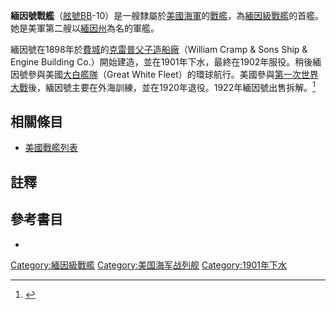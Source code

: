 {{主條目消歧義|注意：'''緬因號戰艦'''也可指'''[[緬因號戰艦_(ACR-1)|緬因號戰艦 (ACR-1)]]。}}
{{noteTA
|G1=Military
|G2=Shipname
|G3=Aero
|G4=地名
}}
{{軍艦模板
|名稱= 緬因 [[File:Flag_of_the_United_States.svg|30px]]<br />USS Maine BB-10
|圖片= [[File:USS_Maine_BB-10.jpg|280px]]
|照片說明=緬因號。
|艦種= [[戰艦|戰艦]]
|艦級= [[緬因級戰艦|緬因級]]
|製造= [[克雷普父子造船廠|克雷普父子造船廠]]
|動工= 1898年2月15日
|下水= 1901年7月27日
|服役= 1902年12月29日
|退役= 1920年5月15日
|結局= 1922年1月23日出售拆解
|除籍= 
|標準= 設計：12,846噸
|滿載= 
|長度= 整體：393呎11吋<br />水線：388呎
|闊度= 水線：72呎3吋 
|吃水= 24呎4吋
|極速= 18節<br />試航：18.15節
|鍋爐= 12座
|出力= 設計：16,000軸馬力<br />試航：15,845軸馬力
|續航= 5,660海哩/10節
|乘員= 40名軍官<br />521名水兵
|裝甲= 艦側：11至7.5吋<br />炮塔：6吋<br />裝甲甲板：2.5至4吋<br/>艦炮：12至8吋<br />炮座：12吋至8吋<br />指揮塔：10吋至2吋<br />隔艙：9吋
|裝備= 主炮：2門12吋/40雙聯裝火炮<br />副炮：16門6吋/50火炮<br />6門3吋/50炮<br />8門3磅炮<br />2座魚雷發射管
|其它=模版參考來源：<ref>{{Harvnb|Friedman|1985|pp=428-429}}緬因級配置，數據僅以設計及建造時為準。</ref>}}

'''緬因號戰艦'''（[[美國海軍艦體編號|舷號]]BB-10）是一艘隸屬於[[美國海軍|美國海軍]]的[[戰艦|戰艦]]，為[[緬因級戰艦|緬因級戰艦]]的首艦。她是美軍第二艘以[[緬因州|緬因州]]為名的軍艦。

緬因號在1898年於[[費城|費城]]的[[克雷普父子造船廠|克雷普父子造船廠]]（William Cramp & Sons Ship & Engine Building Co.）開始建造，並在1901年下水，最終在1902年服役。稍後緬因號參與美國[[大白艦隊|大白艦隊]]（Great White Fleet）的環球航行。美國參與[[第一次世界大戰|第一次世界大戰]]後，緬因號主要在外海訓練，並在1920年退役。1922年緬因號出售拆解。<ref>{{cite DANFS
| url = https://www.history.navy.mil/research/histories/ship-histories/danfs/m/maine-ii.html
| title = Maine II (Battleship No. 10)}}</ref>

== 相關條目 ==
* [[美國戰艦列表|美國戰艦列表]]

== 註釋 ==
{{reflist|2}}

== 參考書目 ==
{{Commonscat|USS Maine (BB-10)}}
{{海军主题}}

* {{Citation
|last = Friedman
|first = Norman
|year = 1985
|title = U.S. Battleships: An Illustrated Design History
|language = en
|publication-place = Annapolis, Maryland
|publisher = Naval Institute Press
|isbn = 0-87021-715-1}}

{{DEFAULTSORT:Maine}}
{{緬因級戰艦}}
{{美國戰艦}}

[[Category:緬因級戰艦|Category:緬因級戰艦]]
[[Category:美国海军战列舰|Category:美国海军战列舰]]
[[Category:1901年下水|Category:1901年下水]]